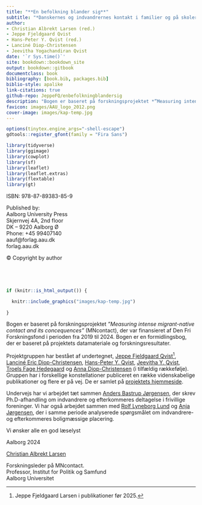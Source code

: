 ```yaml
---
title: "**En befolkning blander sig**"
subtitle: "*Danskernes og indvandrernes kontakt i familier og på skoler og arbejdspladser*"
author: 
- Christian Albrekt Larsen (red.) 
- Jeppe Fjeldgaard Qvist
- Hans-Peter Y. Qvist (red.)
- Lanciné Diop-Christensen 
- Jeevitha Yogachandiran Qvist 
date: '`r Sys.time()`'
site: bookdown::bookdown_site
output: bookdown::gitbook
documentclass: book
bibliography: [book.bib, packages.bib]
biblio-style: apalike
link-citations: true
github-repo: JeppeFQ/enbefolkningblandersig 
description: "Bogen er baseret på forskningsprojektet *”Measuring intense migrant-native contact and its concequences”* (MNcontact), der var finansieret af Den Fri Forskningsfond i perioden fra 2019 til 2024. Bogen er en formidlingsbog, der er baseret på projektets datamateriale og forskningsresultater. "
favicon: images/AAU_logo_2012.png
cover-image: images/kap-temp.jpg
---
```


```r

options(tinytex.engine_args="-shell-escape")
gdtools::register_gfont(family = "Fira Sans")

library(tidyverse)
library(ggimage)
library(cowplot)
library(sf)
library(leaflet)
library(leaflet.extras)
library(flextable)
library(gt)

```

\pagestyle{empty}

ISBN: 978-87-89383-85-9   
       
Published by:  
Aalborg University Press  
Skjernvej 4A, 2nd floor    
DK – 9220 Aalborg Ø     
Phone: +45 99407140   
aauf@forlag.aau.dk     
forlag.aau.dk      

© Copyright by author

\newpage
\newpage
\thispagestyle{empty}

\pagenumbering{roman}

<div style="color: white; opacity: 0.0;">
# Forord {-}
</div>

```r

if (knitr::is_html_output()) {

  knitr::include_graphics("images/kap-temp.jpg")
  
}


```

Bogen er baseret på forskningsprojektet *”Measuring intense migrant-native contact and its concequences”* (MNcontact), der var finansieret af Den Fri Forskningsfond i perioden fra 2019 til 2024. Bogen er en formidlingsbog, der er baseret på projektets datamateriale og forskningsresultater. 

Projektgruppen har bestået af undertegnet, [Jeppe Fjeldgaard Qvist](https://vbn.aau.dk/da/persons/jeppefl)[^00001], [Lanciné Eric Diop-Christensen](https://vbn.aau.dk/en/persons/led), [Hans-Peter Y. Qvist](https://vbn.aau.dk/da/persons/hpq), [Jeevitha Y. Qvist](https://vbn.aau.dk/en/persons/jy), [Troels Fage Hedegaard](https://vbn.aau.dk/en/persons/troelsfh) og [Anna Diop-Christensen](https://dk.linkedin.com/in/anna-diop-christensen-58b5ba282) (i tilfældig rækkefølje). Gruppen har i forskellige konstellationer publiceret en række videnskabelige publikationer og flere er på vej. De er samlet på [projektets hjemmeside](https://vbn.aau.dk/en/projects/measuring-intense-migrant-native-contact-and-its-consequences/publications/). 

[^00001]: Jeppe Fjeldgaard Larsen i publikationer før 2025.

Undervejs har vi arbejdet tæt sammen [Anders Bastrup Jørgensen]( https://vbn.aau.dk/en/persons/anbajo), der skrev Ph.D-afhandling om indvandrere og efterkommeres deltagelse i frivillige foreninger. Vi har også arbejdet sammen med [Rolf Lyneborg Lund]( https://vbn.aau.dk/en/persons/rolfll) og [Anja Jørgensen]( https://vbn.aau.dk/en/persons/anjaj), der i samme periode analyserede spørgsmålet om indvandrere- og efterkommeres boligmæssige placering. 

Vi ønsker alle en god læselyst 

Aalborg 2024


[Christian Albrekt Larsen](https://vbn.aau.dk/en/persons/albrekt)


Forskningsleder på MNcontact.\
Professor, Institut for Politik og Samfund\
Aalborg Universitet\

\newpage

```{=latex}
\tableofcontents
```
